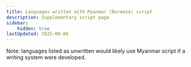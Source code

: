 ```yaml
---
title: Languages written with Myanmar (Burmese) script
description: Supplementary script page
sidebar:
    hidden: true
lastUpdated: 2025-08-06
---
```



Note: languages listed as unwritten would likely use Myanmar script if a writing system were developed.

<WsList script='Mymr' />
